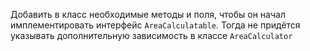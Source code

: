 Добавить в класс необходимые методы и поля, чтобы он начал имплементировать интерфейс `AreaCalculatable`. Тогда не придётся указывать дополнительную зависимость в классе `AreaCalculator`
